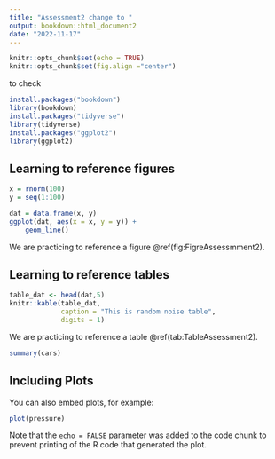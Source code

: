 ```yaml
---
title: "Assessment2 change to "
output: bookdown::html_document2
date: "2022-11-17"
---
```


```r
knitr::opts_chunk$set(echo = TRUE)
knitr::opts_chunk$set(fig.align ="center")
```
to check

```r
install.packages("bookdown")
library(bookdown)
install.packages("tidyverse")
library(tidyverse)
install.packages("ggplot2")
library(ggplot2)

```

## Learning to reference figures

```r
x = rnorm(100) 
y = seq(1:100) 

dat = data.frame(x, y) 
ggplot(dat, aes(x = x, y = y)) + 
    geom_line()

```

We are practicing to reference a figure \@ref(fig:FigreAssessmment2).

## Learning to reference tables

```r
table_dat <- head(dat,5)
knitr::kable(table_dat, 
             caption = "This is random noise table",
             digits = 1)
```

We are practicing to reference a table \@ref(tab:TableAssessment2).


```r
summary(cars)
```

## Including Plots

You can also embed plots, for example:

```r
plot(pressure)
```

Note that the `echo = FALSE` parameter was added to the code chunk to prevent printing of the R code that generated the plot.
